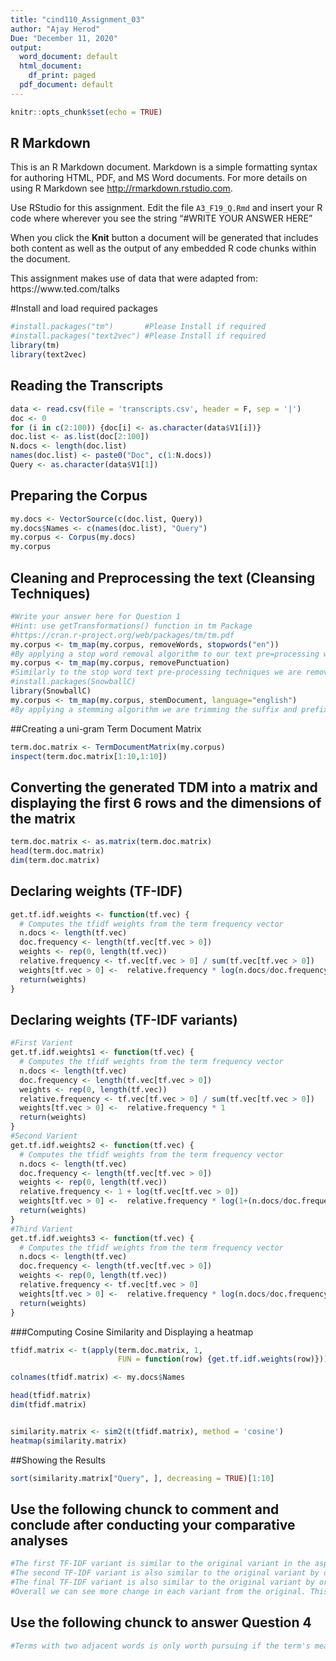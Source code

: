 ---
title: "cind110_Assignment_03"
author: "Ajay Herod"
Due: "December 11, 2020"
output:
  word_document: default
  html_document:
    df_print: paged
  pdf_document: default
---

```{r setup, include=FALSE}
knitr::opts_chunk$set(echo = TRUE)
```

## R Markdown

This is an R Markdown document. Markdown is a simple formatting syntax for authoring HTML, PDF, and MS Word documents. For more details on using R Markdown see <http://rmarkdown.rstudio.com>.

Use RStudio for this assignment. 
Edit the file `A3_F19_Q.Rmd` and insert your R code where wherever you see the string "#WRITE YOUR ANSWER HERE"

When you click the **Knit** button a document will be generated that includes both content as well as the output of any embedded R code chunks within the document.

This assignment makes use of data that were adapted from:
https://www.ted.com/talks


#Install and load required packages
```{r}
#install.packages("tm")       #Please Install if required
#install.packages("text2vec") #Please Install if required
library(tm)
library(text2vec)
```


## Reading the Transcripts
```{r}
data <- read.csv(file = 'transcripts.csv', header = F, sep = '|')
doc <- 0
for (i in c(2:100)) {doc[i] <- as.character(data$V1[i])}
doc.list <- as.list(doc[2:100])
N.docs <- length(doc.list)
names(doc.list) <- paste0("Doc", c(1:N.docs))
Query <- as.character(data$V1[1])
```

## Preparing the Corpus
```{r}
my.docs <- VectorSource(c(doc.list, Query))
my.docs$Names <- c(names(doc.list), "Query")
my.corpus <- Corpus(my.docs)
my.corpus
```


## Cleaning and Preprocessing the text (Cleansing Techniques)
```{r}
#Write your answer here for Question 1
#Hint: use getTransformations() function in tm Package
#https://cran.r-project.org/web/packages/tm/tm.pdf
my.corpus <- tm_map(my.corpus, removeWords, stopwords("en"))
#By applying a stop word removal algorithm to our text pre=processing we are going to remove words that do not drive the analysis and free up space, which helps processing. 
my.corpus <- tm_map(my.corpus, removePunctuation)
#Similarly to the stop word text pre-processing techniques we are removing noise that does not contribute to the meaning of the sentence with the punctionation removal algorithm.
#install.packages(SnowballC)
library(SnowballC)
my.corpus <- tm_map(my.corpus, stemDocument, language="english")
#By applying a stemming algorithm we are trimming the suffix and prefix of words, which helps text pre-processing by simplifying the words. 
```

##Creating a uni-gram Term Document Matrix
```{r}
term.doc.matrix <- TermDocumentMatrix(my.corpus)
inspect(term.doc.matrix[1:10,1:10])
```

## Converting the generated TDM into a matrix and displaying the first 6 rows and the dimensions of the matrix
```{r}
term.doc.matrix <- as.matrix(term.doc.matrix)
head(term.doc.matrix)
dim(term.doc.matrix)
```

## Declaring weights (TF-IDF)
```{r}
get.tf.idf.weights <- function(tf.vec) {
  # Computes the tfidf weights from the term frequency vector
  n.docs <- length(tf.vec)
  doc.frequency <- length(tf.vec[tf.vec > 0])
  weights <- rep(0, length(tf.vec))
  relative.frequency <- tf.vec[tf.vec > 0] / sum(tf.vec[tf.vec > 0])
  weights[tf.vec > 0] <-  relative.frequency * log(n.docs/doc.frequency)
  return(weights)
}
```

## Declaring weights (TF-IDF variants)
```{r}
#First Varient 
get.tf.idf.weights1 <- function(tf.vec) {
  # Computes the tfidf weights from the term frequency vector
  n.docs <- length(tf.vec)
  doc.frequency <- length(tf.vec[tf.vec > 0])
  weights <- rep(0, length(tf.vec))
  relative.frequency <- tf.vec[tf.vec > 0] / sum(tf.vec[tf.vec > 0])
  weights[tf.vec > 0] <-  relative.frequency * 1
  return(weights)
}
#Second Varient 
get.tf.idf.weights2 <- function(tf.vec) {
  # Computes the tfidf weights from the term frequency vector
  n.docs <- length(tf.vec)
  doc.frequency <- length(tf.vec[tf.vec > 0])
  weights <- rep(0, length(tf.vec))
  relative.frequency <- 1 + log(tf.vec[tf.vec > 0])
  weights[tf.vec > 0] <-  relative.frequency * log(1+(n.docs/doc.frequency))
  return(weights)
}
#Third Varient 
get.tf.idf.weights3 <- function(tf.vec) {
  # Computes the tfidf weights from the term frequency vector
  n.docs <- length(tf.vec)
  doc.frequency <- length(tf.vec[tf.vec > 0])
  weights <- rep(0, length(tf.vec))
  relative.frequency <- tf.vec[tf.vec > 0]
  weights[tf.vec > 0] <-  relative.frequency * log(n.docs/doc.frequency)
  return(weights)
}
```

###Computing Cosine Similarity and Displaying a heatmap
```{r}
tfidf.matrix <- t(apply(term.doc.matrix, 1,
                        FUN = function(row) {get.tf.idf.weights(row)}))

colnames(tfidf.matrix) <- my.docs$Names

head(tfidf.matrix)
dim(tfidf.matrix)


similarity.matrix <- sim2(t(tfidf.matrix), method = 'cosine')
heatmap(similarity.matrix)
```

##Showing the Results
```{r}
sort(similarity.matrix["Query", ], decreasing = TRUE)[1:10]
```

## Use the following chunck to comment and conclude after conducting your comparative analyses
```{r}
#The first TF-IDF variant is similar to the original variant in the aspects of ordered doc weights. We can see that they share 9 out of the 10 highest weighted docs with similar order. The first variant differs from the original in the in individual weight, we can see that the first variants weights are more than doubled for each doc not including the matching doc 99 and the query.
#The second TF-IDF variant is also similar to the original variant by ordered doc weights. We can see that they share 8 out of 10 highest weighted docs, but differ in the ordering. The weights of each doc in the second variant is drastically increased compared to the original with the 10th highest weighted doc being more than the third highest in the original.
#The final TF-IDF variant is also similar to the original variant by ordered doc weights. They share 7 out of 10 highest weighted docs and differ in order. The weights of each doc in the second variant is drastically increased compared to the original. 
#Overall we can see more change in each variant from the original. This tells me as we change the TF in the function it increases variance in the weight order. Whereas change in IDF shows more increase in weigth value. 
```


## Use the following chunck to answer Question 4
```{r}
#Terms with two adjacent words is only worth pursuing if the term's meaning differs from the term when both words are separated. These are referred to as an oxymoron, an example is "living dead"; which greatly varies in meaning when separate or together. The term frequency would need to be weighted higher in the TF-IDF. 
```
